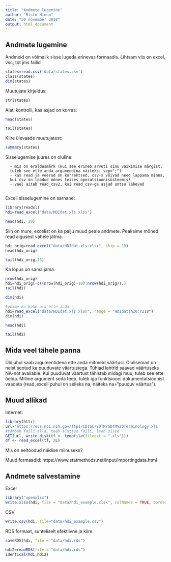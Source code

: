 ```yaml
---
title: "Andmete lugemine"
author: "Risto Hinno"
date: "30 november 2018"
output: html_document
---
```

## Andmete lugemine

Andmeid on võimalik sisse lugeda erinevas formaadis. Lihtsam viis on excel, vsc, txt jms failid
```r
states=read.csv('data/states.csv')
class(states)
dim(states)
```
Muutujate kirjeldus:
```r
str(states)
```

Alati kontrolli, kas asjad on korras:
```r
head(states)
```
```r
tail(states)
```
Kiire ülevaade muutujatest:
```r
summary(states)
```

Sisselugemise juures on oluline:

      - mis on eraldusmärk (kui see erineb arvuti sinu vaikimise märgist,
      tuleb see ette anda argumendina näiteks: sep=";")
      - kas read ja veerud on korrektsed, csv-s võivad need lappama minna,
      kui csv on loodud mõnes teises operatsioonisüsteemis!
      - vael aitab read_csv2, kui read_csv-ga asjad untsu lähevad
      
Exceli sisselugemine on sarnane:
```r
library(readxl)
hdi=read_excel("data/HDIdat.xls.xlsx")
```
```r
head(hdi, 20)
```

Siin on mure, excelist on ka palju muud peale andmete. Peaksime mõned read algusest vahele jätma.

```r
hdi_orig=read_excel("data/HDIdat.xls.xlsx", skip = 19)
head(hdi_orig)
```

```r
tail(hdi_orig,15)
```
Ka lõpus on sama jama.
```r
nrow(hdi_orig)
hdi=hdi_orig[-c((nrow(hdi_orig)-10):nrow(hdi_orig)),]
tail(hdi)

```
```r
dim(hdi)
```

```r
#võime ka kohe ala ette anda
hdi=read_excel("data/HDIdat.xls.xlsx", range = "HDIdat!A20:Y218")
dim(hdi)
```
```r
head(hdi)
```
```r
tail(hdi)
```


##  Mida veel tähele panna

Üldjuhul saab argumentidena ette anda mitmeid väärtusi. Olulisemad on neist seotud ka puuduvate väärtustega. Tühjad lahtrid saavad väärtuseks NA-not available. Kui puuduvat väärtust tähistab midagi muu, tuleb see ette öelda. Milline argument seda teeb, tuleb iga funktsiooni dokumentatsioonist vaadata (read_exceli puhul on selleks na, näiteks na="puuduv väärtus").

## Muud allikad

Internet:
```r
library(httr)
url='https://evs.nci.nih.gov/ftp1/CDISC/SDTM/SDTM%20Terminology.xls'
#tõmbab faili alla, teeb ajutise faili, leob sisse
GET(url, write_disk(tf <- tempfile(fileext = ".xls")))
df <- read_excel(tf, 2L)
```
Mis on eeltoodud näidise miinuseks?

Muud formaadid: https://www.statmethods.net/input/importingdata.html

## Andmete salvestamine
Excel
```r
library("openxlsx")
write.xlsx(hdi, file = "data/hdi_example.xlsx", colNames = TRUE, borders = "columns")
```

CSV

```r
write.csv(hdi, file="data/hdi_example.csv")
```

RDS formaat, suhteliselt efektiivne ja kiire.

```r
saveRDS(hdi, file = "data/hdi.rds")
```
```r
hdi2=readRDS(file = "data/hdi.rds")
identical(hdi,hdi2)
```

